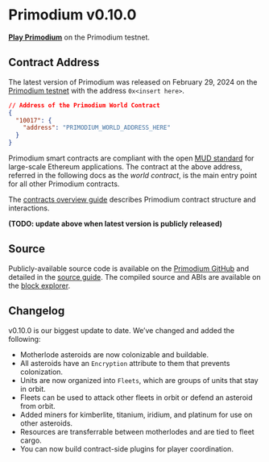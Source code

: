 # Primodium v0.10.0

[**Play Primodium**](https://www.primodium.com) on the Primodium testnet.

## Contract Address

The latest version of Primodium was released on February 29, 2024 on the [Primodium testnet](./world-extension/deploy.mdx) with the address `0x<insert here>`.

```json copy
// Address of the Primodium World Contract
{
  "10017": {
    "address": "PRIMODIUM_WORLD_ADDRESS_HERE"
  }
}
```

Primodium smart contracts are compliant with the open [MUD standard](https://www.mud.dev) for large-scale Ethereum applications. The contract at the above address, referred in the following docs as the _world contract_, is the main entry point for all other Primodium contracts.

The [contracts overview guide](./overview-contracts.mdx) describes Primodium contract structure and interactions.

**(TODO: update above when latest version is publicly released)**

## Source

Publicly-available source code is available on the [Primodium GitHub](https://github.com/primodiumxyz/developer/tree/main/contract-source) and detailed in the [source guide](./overview-source.mdx). The compiled source and ABIs are available on the [block explorer](https://primodium-sepolia.explorer.caldera.xyz/address/0x7Bd472fC101d3A7caf3064B7C5788965CB34685F?tab=contract).

## Changelog

v0.10.0 is our biggest update to date. We’ve changed and added the following:

- Motherlode asteroids are now colonizable and buildable.
- All asteroids have an `Encryption` attribute to them that prevents colonization.
- Units are now organized into `Fleets`, which are groups of units that stay in orbit.
- Fleets can be used to attack other fleets in orbit or defend an asteroid from orbit.
- Added miners for kimberlite, titanium, iridium, and platinum for use on other asteroids.
- Resources are transferrable between motherlodes and are tied to fleet cargo.
- You can now build contract-side plugins for player coordination.
